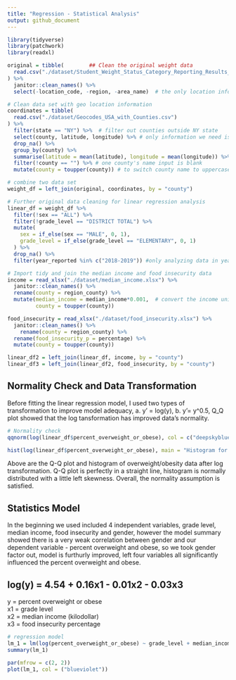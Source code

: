 ```yaml
---
title: "Regression - Statistical Analysis"
output: github_document
---
```


```r
library(tidyverse)
library(patchwork)
library(readxl)
```


```r
original = tibble(        ## Clean the original weight data
  read.csv("./dataset/Student_Weight_Status_Category_Reporting_Results__Beginning_2010.csv")
) %>%
  janitor::clean_names() %>%
  select(-location_code, -region, -area_name)  # the only location information we need is county name
```


```r
# Clean data set with geo location information
coordinates = tibble(
  read.csv("./dataset/Geocodes_USA_with_Counties.csv")
) %>%
  filter(state == "NY") %>%  # filter out counties outside NY state
  select(county, latitude, longitude) %>% # only information we need is county name and geo location
  drop_na() %>%
  group_by(county) %>%
  summarise(latitude = mean(latitude), longitude = mean(longitude)) %>% #different location in each county varied slightly, so we take the mean of each county's geo location
  filter(!county == "") %>% # one county's name input is blank
  mutate(county = toupper(county)) # to switch county name to uppercase
```


```r
# combine two data set
weight_df = left_join(original, coordinates, by = "county")
```


```r
# Further original data cleaning for linear regression analysis
linear_df = weight_df %>%
  filter(!sex == "ALL") %>%
  filter(!grade_level == "DISTRICT TOTAL") %>%
  mutate(
    sex = if_else(sex == "MALE", 0, 1),
    grade_level = if_else(grade_level == "ELEMENTARY", 0, 1)
  ) %>%
  drop_na() %>%
  filter(year_reported %in% c("2018-2019")) #only analyzing data in year 2018-2019
```


```r
# Import tidy and join the median income and food insecurity data
income = read_xlsx("./dataset/median_income.xlsx") %>%
  janitor::clean_names() %>%
  rename(county = region_county) %>%
  mutate(median_income = median_income*0.001,  # convert the income unit from $100,000 to 100k format, large values will reduce model's efficiency
         county = toupper(county))

food_insecurity = read_xlsx("./dataset/food_insecurity.xlsx") %>%
  janitor::clean_names() %>%
    rename(county = region_county) %>%
  rename(food_insecurity_p = percentage) %>%
  mutate(county = toupper(county))

linear_df2 = left_join(linear_df, income, by = "county")
linear_df3 = left_join(linear_df2, food_insecurity, by = "county")
```

## Normality Check and Data Transformation

Before fitting the linear regression model, I used two types of transformation to improve model adequacy, a. y' = log(y), b. y'= y^0.5, Q_Q plot showed that the log tansformation has improved data's normality.  
```r
# Normality check
qqnorm(log(linear_df$percent_overweight_or_obese), col = c("deepskyblue"))

hist(log(linear_df$percent_overweight_or_obese), main = "Histogram for log(percent overweight ot obese)", xlab = "log(percent overweight ot obese)", col = c("deepskyblue3"))
```

Above are the Q-Q plot and histogram of overweight/obesity data after log transformation.  Q-Q plot is perfectly in a straight line, histogram is normally distributed with a little left skewness.  Overall, the normality assumption is satisfied.  

## Statistics Model

In the beginning we used included 4 independent variables, grade level, median income, food insecurity and gender, however the model summary showed there is a very weak correlation between gender and our dependent variable - percent overweight and obese, so we took gender factor out, model is furthurly improved, left four variables all significantly influenced the percent overweight and obese.

## log(y) = 4.54 + 0.16x1 - 0.01x2 - 0.03x3
y = percent overweight or obese  
x1 = grade level  
x2 = median income (kilodollar)  
x3 = food insecurity percentage

```r
# regression model
lm_1 = lm(log(percent_overweight_or_obese) ~ grade_level + median_income + food_insecurity_p, data = linear_df3) 
summary(lm_1)

par(mfrow = c(2, 2))
plot(lm_1, col = ("blueviolet"))
```

